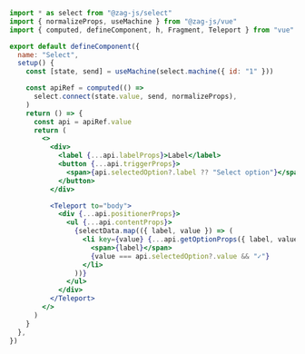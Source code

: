 ```jsx
import * as select from "@zag-js/select"
import { normalizeProps, useMachine } from "@zag-js/vue"
import { computed, defineComponent, h, Fragment, Teleport } from "vue"

export default defineComponent({
  name: "Select",
  setup() {
    const [state, send] = useMachine(select.machine({ id: "1" }))

    const apiRef = computed(() =>
      select.connect(state.value, send, normalizeProps),
    )
    return () => {
      const api = apiRef.value
      return (
        <>
          <div>
            <label {...api.labelProps}>Label</label>
            <button {...api.triggerProps}>
              <span>{api.selectedOption?.label ?? "Select option"}</span>
            </button>
          </div>

          <Teleport to="body">
            <div {...api.positionerProps}>
              <ul {...api.contentProps}>
                {selectData.map(({ label, value }) => (
                  <li key={value} {...api.getOptionProps({ label, value })}>
                    <span>{label}</span>
                    {value === api.selectedOption?.value && "✓"}
                  </li>
                ))}
              </ul>
            </div>
          </Teleport>
        </>
      )
    }
  },
})
```
